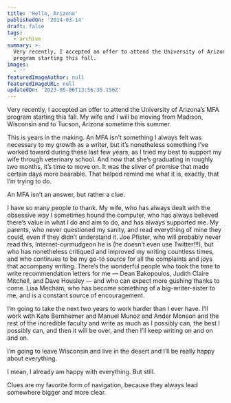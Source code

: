 ```yaml
---
title: 'Hello, Arizona'
publishedOn: '2014-03-14'
draft: false
tags:
  - archive
summary: >-
  Very recently, I accepted an offer to attend the University of Arizona’s MFA
  program starting this fall.
images:
  - ''
featuredImageAuthor: null
featuredImageURL: null
updatedOn: '2023-05-06T13:56:35.156Z'
---
```


Very recently, I accepted an offer to attend the University of Arizona’s MFA program starting this fall. My wife and I will be moving from Madison, Wisconsin and to Tucson, Arizona sometime this summer.

This is years in the making. An MFA isn’t something I always felt was necessary to my growth as a writer, but it’s nonetheless something I’ve worked toward during these last few years, as I tried my best to support my wife through veterinary school. And now that she’s graduating in roughly two months, it’s time to move on. It was the sliver of promise that made certain days more bearable. That helped remind me what it is, exactly, that I’m trying to do.

An MFA isn’t an answer, but rather a clue.

I have so many people to thank. My wife, who has always dealt with the obsessive way I sometimes hound the computer, who has always believed there’s value in what I do and aim to do, and has always supported me. My parents, who never questioned my sanity, and read everything of mine they could, even if they didn’t understand it. Joe Pfister, who will probably never read this, Internet-curmudgeon he is (he doesn’t even use Twitter!!!), but who has nonetheless critiqued and improved my writing countless times, and who continues to be my go-to source for all the complaints and joys that accompany writing. There’s the wonderful people who took the time to write recommendation letters for me — Dean Bakopoulos, Judith Claire Mitchell, and Dave Housley — and who can expect more gushing thanks to come. Lisa Mecham, who has become something of a big-writer-sister to me, and is a constant source of encouragement.

I’m going to take the next two years to work harder than I ever have. I’ll work with Kate Bernheimer and Manuel Munoz and Ander Monson and the rest of the incredible faculty and write as much as I possibly can, the best I possibly can, and then it will be over, and then I’ll keep writing on and on and on.

I’m going to leave Wisconsin and live in the desert and I’ll be really happy about everything.

I mean, I already am happy with everything. But still.

Clues are my favorite form of navigation, because they always lead somewhere bigger and more clear.

